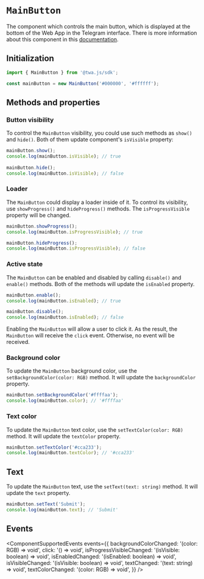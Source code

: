 # `MainButton`

The component which controls the main button, which is displayed at the bottom of the Web App in the Telegram interface. There is more information about this component in this [documentation](../../../ui/main-button.mdx).

## Initialization

```typescript
import { MainButton } from '@twa.js/sdk';

const mainButton = new MainButton('#000000', '#ffffff');
```

## Methods and properties

### Button visibility

To control the `MainButton` visibility, you could use such methods as `show()` and `hide()`. Both of them update component's `isVisible` property:

```typescript  
mainButton.show();  
console.log(mainButton.isVisible); // true  
  
mainButton.hide();  
console.log(mainButton.isVisible); // false  
```

### Loader

The `MainButton` could display a loader inside of it. To control its visibility, use `showProgress()` and `hideProgress()` methods. The `isProgressVisible` property will be changed.

```typescript
mainButton.showProgress();
console.log(mainButton.isProgressVisible); // true  

mainButton.hideProgress();
console.log(mainButton.isProgressVisible); // false
```

### Active state

The `MainButton` can be enabled and disabled by calling `disable()` and `enable()` methods. Both of the methods will update the `isEnabled` property.

```typescript
mainButton.enable();
console.log(mainButton.isEnabled); // true  

mainButton.disable();
console.log(mainButton.isEnabled); // false
```

Enabling the `MainButton` will allow a user to click it. As the result, the `MainButton` will receive the `click` event. Otherwise, no event will be received.

### Background color

To update the `MainButton` background color, use the `setBackgroundColor(color: RGB)` method. It will update the `backgroundColor` property.

```typescript 
mainButton.setBackgroundColor('#ffffaa');
console.log(mainButton.color); // '#ffffaa'
```

### Text color

To update the `MainButton` text color, use the `setTextColor(color: RGB)` method. It will update the `textColor` property.

```typescript 
mainButton.setTextColor('#cca233');
console.log(mainButton.textColor); // '#cca233'
```

## Text

To update the `MainButton` text, use the `setText(text: string)` method. It will update the `text` property.

```typescript
mainButton.setText('Submit');
console.log(mainButton.text); // 'Submit'
```

## Events

<ComponentSupportedEvents events={{
  backgroundColorChanged: '(color: RGB) => void',
  click: '() => void',
  isProgressVisibleChanged: '(isVisible: boolean) => void',
  isEnabledChanged: '(isEnabled: boolean) => void',
  isVisibleChanged: '(isVisible: boolean) => void',
  textChanged: '(text: string) => void',
  textColorChanged: '(color: RGB) => void',
}} />
